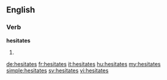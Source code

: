 ==English==

===Verb===
'''hesitates'''

# {{en-third-person singular of|hesitate}}

[[de:hesitates]]
[[fr:hesitates]]
[[it:hesitates]]
[[hu:hesitates]]
[[my:hesitates]]
[[simple:hesitates]]
[[sv:hesitates]]
[[vi:hesitates]]